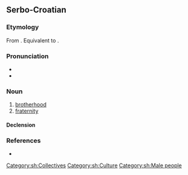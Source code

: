 ==Serbo-Croatian==

===Etymology===
From {{inh|sh|sla-pro|*bratrьstvo}}. Equivalent to {{af|sh|brȁt|-stvo}}.

===Pronunciation===
* {{sh-IPA|bràtstvo}}
* {{hyphenation|sh|brat|stvo}}

===Noun===
{{sh-noun|g=n|head=bràtstvo}}

# [[brotherhood]]
# [[fraternity]]

====Declension====
{{sh-decl-noun
|bratstvo|bratstva
|bratstva|brȁtstāvā / brátstvā
|bratstvu|bratstvima
|bratstvo|bratstva
|bratstvo|bratstva
|bratstvu|bratstvima
|bratstvom|bratstvima
}}

===References===
* {{R:sh:HJP|f19uWRY%3D}}

[[Category:sh:Collectives]]
[[Category:sh:Culture]]
[[Category:sh:Male people]]